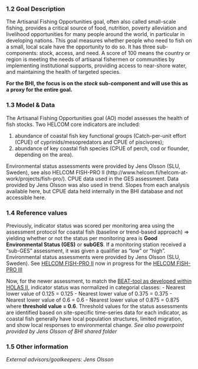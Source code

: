 ### 1.2 Goal Description {-}

The Artisanal Fishing Opportunities goal, often also called small-scale fishing, provides a critical source of food, nutrition, poverty alleviation and livelihood opportunities for many people around the world, in particular in developing nations. 
This goal measures whether people who need to fish on a small, local scale have the opportunity to do so. 
It has three sub-components: stock, access, and need. 
A score of 100 means the country or region is meeting the needs of artisanal fishermen or communities by implementing institutional supports, providing access to near-shore water, and maintaining the health of targeted species.

**For the BHI, the focus is on the *stock* sub-component and will use this as a proxy for the entire goal.**

### 1.3 Model & Data {-} 

The Artisanal Fishing Opportunities goal (AO) model assesses the health of fish stocks.
Two HELCOM core indicators are included:

(1) abundance of coastal fish key functional groups (Catch-per-unit effort (CPUE) of cyprinids/mesopredators and CPUE of piscivores);
(2) abundance of key coastal fish species (CPUE of perch, cod or flounder, depending on the area). 

Environmental status assessments were provided by Jens Olsson (SLU, Sweden), see also HELCOM FISH-PRO II (http://www.helcom.fi/helcom-at-work/projects/fish-pro/).  CPUE data used in the GES assessment. Data provided by Jens Olsson was also used in trend. Slopes from each analysis available here, but CPUE data held internally in the BHI database and not accessible here.

### 1.4 Reference values {-}

Previously, indicator status was scored per monitoring area using the assessment protocol for coastal fish (baseline or trend-based approach) => yielding whether or not the status per monitoring area is **Good Environmental Status (GES)** or **subGES**. If a monitoring station received a "sub-GES" assessment, it was given a qualifier as "low" or "high".  
Environmental status assessments were provided by Jens Olsson (SLU, Sweden). See [HELCOM FISH-PRO II](http://www.helcom.fi/helcom-at-work/projects/fish-pro/) now in progress for the [HELCOM FISH-PRO III](https://helcom.fi/helcom-at-work/projects/fish-pro-iii/) 

Now, for the newer assessment, to match the [BEAT-tool as developed within HOLAS II](http://stateofthebalticsea.helcom.fi/wp-content/uploads/2017/07/HELCOM_The_integrated_assessment_of_biodiversity_supplementary_report_first_version_2017.pdf), indicator status was normalized in categorial classes:
- Nearest lower value of 0.125 = 0.125
- Nearest lower value of 0.375 = 0.375
- Nearest lower value of 0.6 = 0.6
- Nearest lower value of 0.875 = 0.875
where **threshold value = 0.6**. 
Threshold values for the status assessments are identified based on site-specific time-series data for each indicator, as coastal fish generally have local population structures, limited migration, and show local responses to environmental change. _See also powerpoint provided by Jens Olsson of BHI shared folder_

### 1.5 Other information {-}

_External advisors/goalkeepers: Jens Olsson_